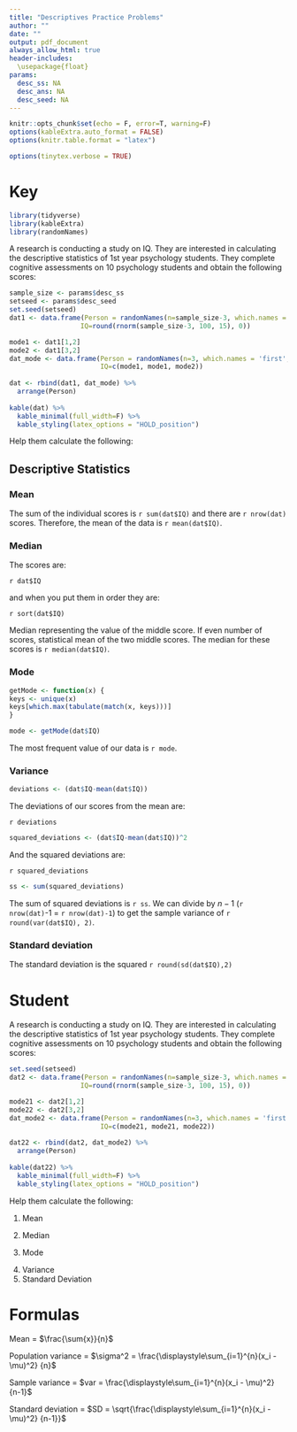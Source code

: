 ```yaml
---
title: "Descriptives Practice Problems"
author: ""
date: ""
output: pdf_document
always_allow_html: true
header-includes:
  \usepackage{float}
params:
  desc_ss: NA
  desc_ans: NA
  desc_seed: NA
---
```



```r
knitr::opts_chunk$set(echo = F, error=T, warning=F)
options(kableExtra.auto_format = FALSE)
options(knitr.table.format = "latex")
```

```r
options(tinytex.verbose = TRUE)
```

# Key
```r
library(tidyverse)
library(kableExtra)
library(randomNames)
```

A research is conducting a study on IQ. They are interested in calculating the descriptive statistics of 1st year psychology students. They complete cognitive assessments on 10 psychology students and obtain the following scores:

```r
sample_size <- params$desc_ss
setseed <- params$desc_seed
set.seed(setseed)
dat1 <- data.frame(Person = randomNames(n=sample_size-3, which.names = 'first', sample.with.replacement = F),
                  IQ=round(rnorm(sample_size-3, 100, 15), 0))

mode1 <- dat1[1,2]
mode2 <- dat1[3,2]
dat_mode <- data.frame(Person = randomNames(n=3, which.names = 'first', sample.with.replacement = F),
                       IQ=c(mode1, mode1, mode2))
                       
dat <- rbind(dat1, dat_mode) %>% 
  arrange(Person)
                       
kable(dat) %>% 
  kable_minimal(full_width=F) %>% 
  kable_styling(latex_options = "HOLD_position")
```

\newpage 

Help them calculate the following:

## Descriptive Statistics


### Mean


The sum of the individual scores is `r sum(dat$IQ)` and there are `r nrow(dat)` scores. Therefore, the mean of the data is `r mean(dat$IQ)`.

### Median

The scores are:

`r dat$IQ`

and when you put them in order they are:

`r sort(dat$IQ)`

Median representing the value of the middle score. If even number of scores, statistical mean of the two middle scores. The median for these scores is `r median(dat$IQ)`.

### Mode

```r
getMode <- function(x) {
keys <- unique(x)
keys[which.max(tabulate(match(x, keys)))]
}

mode <- getMode(dat$IQ)
```

The most frequent value of our data is `r mode`.

### Variance


```r
deviations <- (dat$IQ-mean(dat$IQ))
```

The deviations of our scores from the mean are:

`r deviations`

```r
squared_deviations <- (dat$IQ-mean(dat$IQ))^2
```

And the squared deviations are:

`r squared_deviations`

```r
ss <- sum(squared_deviations)
```

The sum of squared deviations is `r ss`. We can divide by $n-1$ (`r nrow(dat)`-1 = `r nrow(dat)-1`) to get the sample variance of `r round(var(dat$IQ), 2)`. 

### Standard deviation

The standard deviation is the squared `r round(sd(dat$IQ),2)`

\newpage 

# Student

A research is conducting a study on IQ. They are interested in calculating the descriptive statistics of 1st year psychology students. They complete cognitive assessments on 10 psychology students and obtain the following scores:

```r
set.seed(setseed)
dat2 <- data.frame(Person = randomNames(n=sample_size-3, which.names = 'first', sample.with.replacement = F),
                  IQ=round(rnorm(sample_size-3, 100, 15), 0))

mode21 <- dat2[1,2]
mode22 <- dat2[3,2]
dat_mode2 <- data.frame(Person = randomNames(n=3, which.names = 'first', sample.with.replacement = F),
                       IQ=c(mode21, mode21, mode22))
                       
dat22 <- rbind(dat2, dat_mode2) %>% 
  arrange(Person)
                       
kable(dat22) %>% 
  kable_minimal(full_width=F) %>% 
  kable_styling(latex_options = "HOLD_position")
```

\newpage 

Help them calculate the following:

1. Mean
\newline
\newline
\newline
\newline
\newline
\newline
\newline
\newline
\newline
\newline
\newline
\newline
\newline

2. Median
\newline
\newline
\newline
\newline
\newline
\newline
\newline
\newline
\newline
\newline
\newline
\newline
\newline
3. Mode

\newpage

4. Variance
\newline
\newline
\newline
\newline
\newline
\newline
\newline
\newline
\newline
\newline
\newline
\newline
\newline
\newline
\newline
\newline
\newline
\newline
\newline
\newline
\newline
\newline
\newline
\newline
\newline
\newline
5. Standard Deviation

\newpage

# Formulas

Mean = $\frac{\sum{x}}{n}$

Population variance = $\sigma^2 = \frac{\displaystyle\sum_{i=1}^{n}(x_i - \mu)^2} {n}$

Sample variance = $var = \frac{\displaystyle\sum_{i=1}^{n}(x_i - \mu)^2} {n-1}$

Standard deviation = $SD = \sqrt{\frac{\displaystyle\sum_{i=1}^{n}(x_i - \mu)^2} {n-1}}$